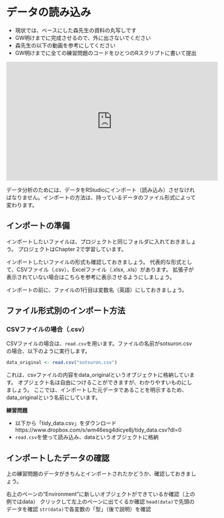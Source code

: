 # データの読み込み

- 現状では、ベースにした森先生の資料の丸写しです
- GW明けまでに完成させるので、外に出さないでください
- 森先生の以下の動画を参考にしてください
- GW明けまでに全ての練習問題のコードをひとつのRスクリプトに書いて提出

<iframe width="560" height="315" src="https://www.youtube.com/embed/FugazO_rL7c" title="YouTube video player" frameborder="0" allow="accelerometer; autoplay; clipboard-write; encrypted-media; gyroscope; picture-in-picture; web-share" allowfullscreen></iframe>

データ分析のためには、データをRStudioにインポート（読み込み）させなければなりません。インポートの方法は、持っているデータのファイル形式によって変わります。

## インポートの準備

インポートしたいファイルは、プロジェクトと同じフォルダに入れておきましょう。 プロジェクトはChapter 2で学習しています。

インポートしたいファイルの形式も確認しておきましょう。 代表的な形式として、CSVファイル（.csv）、Excelファイル（.xlsx, .xls）があります。 拡張子が表示されていない場合はこちらを参考に表示させるようにしましょう。

インポートの前に、ファイルの1行目は変数名（英語）にしておきましょう。

## ファイル形式別のインポート方法

### CSVファイルの場合（.csv）

CSVファイルの場合は、`read.csv`を用います。ファイルの名前がsotsuron.csvの場合、以下のように実行します。

```r
data_original <- read.csv("sotsuron.csv")
```

これは、csvファイルの内容をdata_originalというオブジェクトに格納しています。 オブジェクト名は自由につけることができますが、わかりやすいものにしましょう。 ここでは、インポートした元データであることを明示するため、data_originalという名前にしています。

**練習問題**  
  
- 以下から「tidy_data.csv」をダウンロード
https://www.dropbox.com/s/wm46esg4dicye8j/tidy_data.csv?dl=0  
- `read.csv`を使って読み込み、dataというオブジェクトに格納


## インポートしたデータの確認

上の練習問題のデータがきちんとインポートされたかどうか、確認しておきましょう。

右上のペーンの“Environment”に新しいオブジェクトができているか確認（上の例ではdata）
クリックして左上のペーンに出てくるか確認
`head(data)`で先頭のデータを確認
`str(data)`で各変数の「型」（後で説明）を確認


